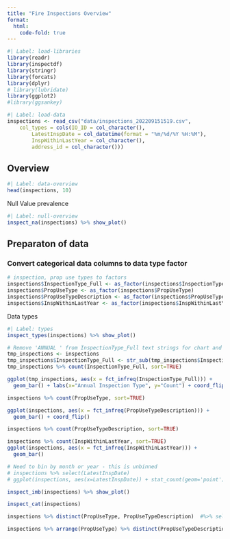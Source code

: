 ```yaml
---
title: "Fire Inspections Overview"
format:
  html:
    code-fold: true
---
```




```r
#| Label: load-libraries
library(readr)
library(inspectdf)
library(stringr)
library(forcats)
library(dplyr)
# library(lubridate)
library(ggplot2)
#library(ggsankey)

```


```r
#| Label: load-data
inspections <- read_csv("data/inspections_202209151519.csv", 
    col_types = cols(IO_ID = col_character(), 
        LatestInspDate = col_datetime(format = "%m/%d/%Y %H:%M"), 
        InspWithinLastYear = col_character(),
        address_id = col_character()))
```


## Overview
```r
#| Label: data-overview
head(inspections, 10)
```



Null Value prevalence
```r
#| Label: null-overview
inspect_na(inspections) %>% show_plot()
```

## Preparaton of data

### Convert categorical data columns to data type factor

```r
# inspection, prop use types to factors
inspections$InspectionType_Full <- as_factor(inspections$InspectionType_Full)
inspections$PropUseType <- as_factor(inspections$PropUseType)
inspections$PropUseTypeDescription <- as_factor(inspections$PropUseTypeDescription)
inspections$InspWithinLastYear <- as_factor(inspections$InspWithinLastYear)
```

Data types
```r
#| Label: types
inspect_types(inspections) %>% show_plot()
```


```r
# Remove 'ANNUAL ' from InspectionType_Full text strings for chart and plot
tmp_inspections <- inspections
tmp_inspections$InspectionType_Full <- str_sub(tmp_inspections$InspectionType_Full, 8, -1)
tmp_inspections %>% count(InspectionType_Full, sort=TRUE)

```


```r
ggplot(tmp_inspections, aes(x = fct_infreq(InspectionType_Full))) + 
  geom_bar() + labs(x="Annual Inspection Type", y="Count") + coord_flip()
```



```r
inspections %>% count(PropUseType, sort=TRUE)


```


```r
ggplot(inspections, aes(x = fct_infreq(PropUseTypeDescription))) + 
  geom_bar() + coord_flip()
```



```r
inspections %>% count(PropUseTypeDescription, sort=TRUE)
```

```r
inspections %>% count(InspWithinLastYear, sort=TRUE)
ggplot(inspections, aes(x = fct_infreq(InspWithinLastYear))) + 
  geom_bar()
```


```r
# Need to bin by month or year - this is unbinned
# inspections %>% select(LatestInspDate)
# ggplot(inspections, aes(x=LatestInspDate)) + stat_count(geom='point')
```



```r
inspect_imb(inspections) %>% show_plot()
```


```r
inspect_cat(inspections)
```


```r
inspections %>% distinct(PropUseType, PropUseTypeDescription)  #%>% select(PropUseType, PropUseTypeDescription)
```


```r
inspections %>% arrange(PropUseType) %>% distinct(PropUseTypeDescription) %>% arrange(.by_group = TRUE)
```

